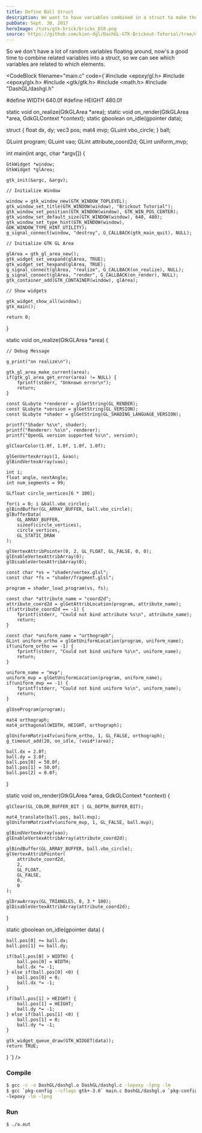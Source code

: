 ```yaml
---
title: Define Ball Struct
description: We want to have variables combined in a struct to make the code cleaner
pubDate: Sept. 30, 2017
heroImage: /tuts/gtk-brick/bricks_010.png
source: https://github.com/kion-dgl/DashGL-GTK-Brickout-Tutorial/tree/master/10_Style_Ball_Struct
---
```



So we don't have a lot of random variables floating around, now's a good time to combine related variables into a struct, so we can see which variables are related to which elements. 

<CodeBlock
    filename="main.c"
    code={`#include <epoxy/gl.h>
#include <epoxy/glx.h>
#include <gtk/gtk.h>
#include <math.h>
#include "DashGL/dashgl.h"

#define WIDTH 640.0f
#define HEIGHT 480.0f

static void on_realize(GtkGLArea *area);
static void on_render(GtkGLArea *area, GdkGLContext *context);
static gboolean on_idle(gpointer data);

struct {
	float dx, dy;
	vec3 pos;
	mat4 mvp;
	GLuint vbo_circle;
} ball;

GLuint program;
GLuint vao;
GLint attribute_coord2d;
GLint uniform_mvp;

int main(int argc, char *argv[]) {

	GtkWidget *window;
	GtkWidget *glArea;

	gtk_init(&argc, &argv);

	// Initialize Window

	window = gtk_window_new(GTK_WINDOW_TOPLEVEL);
	gtk_window_set_title(GTK_WINDOW(window), "Brickout Tutorial");
	gtk_window_set_position(GTK_WINDOW(window), GTK_WIN_POS_CENTER);
	gtk_window_set_default_size(GTK_WINDOW(window), 640, 480);
	gtk_window_set_type_hint(GTK_WINDOW(window), GDK_WINDOW_TYPE_HINT_UTILITY);
	g_signal_connect(window, "destroy", G_CALLBACK(gtk_main_quit), NULL);

	// Initialize GTK GL Area

	glArea = gtk_gl_area_new();
	gtk_widget_set_vexpand(glArea, TRUE);
	gtk_widget_set_hexpand(glArea, TRUE);
	g_signal_connect(glArea, "realize", G_CALLBACK(on_realize), NULL);
	g_signal_connect(glArea, "render", G_CALLBACK(on_render), NULL);
	gtk_container_add(GTK_CONTAINER(window), glArea);

	// Show widgets

	gtk_widget_show_all(window);
	gtk_main();

	return 0;

}

static void on_realize(GtkGLArea *area) {

	// Debug Message

	g_print("on realize\n");

	gtk_gl_area_make_current(area);
	if(gtk_gl_area_get_error(area) != NULL) {
		fprintf(stderr, "Unknown error\n");
		return;
	}

	const GLubyte *renderer = glGetString(GL_RENDER);
	const GLubyte *version = glGetString(GL_VERSION);
	const GLubyte *shader = glGetString(GL_SHADING_LANGUAGE_VERSION);

	printf("Shader %s\n", shader);
	printf("Renderer: %s\n", renderer);
	printf("OpenGL version supported %s\n", version);

	glClearColor(1.0f, 1.0f, 1.0f, 1.0f);

	glGenVertexArrays(1, &vao);
	glBindVertexArray(vao);

	int i;
	float angle, nextAngle;
	int num_segments = 99;

	GLfloat circle_vertices[6 * 100];
	
	for(i = 0; i &ball.vbo_circle);
	glBindBuffer(GL_ARRAY_BUFFER, ball.vbo_circle);
	glBufferData(
		GL_ARRAY_BUFFER,
		sizeof(circle_vertices),
		circle_vertices,
		GL_STATIC_DRAW
	);

	glVertexAttribPointer(0, 2, GL_FLOAT, GL_FALSE, 0, 0);
	glEnableVertexAttribArray(0);
	glDisableVertexAttribArray(0);
	
	const char *vs = "shader/vertex.glsl";
	const char *fs = "shader/fragment.glsl";

	program = shader_load_program(vs, fs);

	const char *attribute_name = "coord2d";
	attribute_coord2d = glGetAttribLocation(program, attribute_name);
	if(attribute_coord2d == -1) {
		fprintf(stderr, "Could not bind attribute %s\n", attribute_name);
		return;
	}

	const char *uniform_name = "orthograph";
	GLint uniform_ortho = glGetUniformLocation(program, uniform_name);
	if(uniform_ortho == -1) {
		fprintf(stderr, "Could not bind uniform %s\n", uniform_name);
		return;
	}
	
	uniform_name = "mvp";
	uniform_mvp = glGetUniformLocation(program, uniform_name);
	if(uniform_mvp == -1) {
		fprintf(stderr, "Could not bind uniform %s\n", uniform_name);
		return;
	}

	glUseProgram(program);

	mat4 orthograph;
	mat4_orthagonal(WIDTH, HEIGHT, orthograph);

	glUniformMatrix4fv(uniform_ortho, 1, GL_FALSE, orthograph);
	g_timeout_add(20, on_idle, (void*)area);
	
	ball.dx = 2.0f;
	ball.dy = 3.0f;
	ball.pos[0] = 50.0f;
	ball.pos[1] = 50.0f;
	ball.pos[2] = 0.0f;

}

static void on_render(GtkGLArea *area, GdkGLContext *context) {

	glClear(GL_COLOR_BUFFER_BIT | GL_DEPTH_BUFFER_BIT);

	mat4_translate(ball.pos, ball.mvp);
	glUniformMatrix4fv(uniform_mvp, 1, GL_FALSE, ball.mvp);

	glBindVertexArray(vao);
	glEnableVertexAttribArray(attribute_coord2d);

	glBindBuffer(GL_ARRAY_BUFFER, ball.vbo_circle);
	glVertexAttribPointer(
		attribute_coord2d,
		2,
		GL_FLOAT,
		GL_FALSE,
		0,
		0
	);

	glDrawArrays(GL_TRIANGLES, 0, 3 * 100);
	glDisableVertexAttribArray(attribute_coord2d);

}

static gboolean on_idle(gpointer data) {

	ball.pos[0] += ball.dx;
	ball.pos[1] += ball.dy;

	if(ball.pos[0] > WIDTH) {
		ball.pos[0] = WIDTH;
		ball.dx *= -1;
	} else if(ball.pos[0] <0) {
		ball.pos[0] = 0;
		ball.dx *= -1;
	}

	if(ball.pos[1] > HEIGHT) {
		ball.pos[1] = HEIGHT;
		ball.dy *= -1;
	} else if(ball.pos[1] <0) {
		ball.pos[1] = 0;
		ball.dy *= -1;
	}

	gtk_widget_queue_draw(GTK_WIDGET(data));
	return TRUE;

}
`}
/>

### Compile

```bash
$ gcc -c -o DashGL/dashgl.o DashGL/dashgl.c -lepoxy -lpng -lm
$ gcc `pkg-config --cflags gtk+-3.0` main.c DashGL/dashgl.o `pkg-config --libs gtk+-3.0` \
-lepoxy -lm -lpng
```

### Run

```bash
$ ./a.out
```